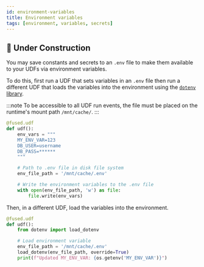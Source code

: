 ```yaml
---
id: environment-variables
title: Environment variables
tags: [environment, variables, secrets]
---
```




## <Tag color="#D1E550" fontColor="#141414" >🚧 Under Construction</Tag>

You may save constants and secrets to an `.env` file to make them available to your UDFs via environment variables.

To do this, first run a UDF that sets variables in an `.env` file then run a different UDF that loads the variables into the environment using the [`dotenv` library](https://pypi.org/project/python-dotenv/).

:::note
To be accessible to all UDF run events, the file must be placed on the runtime's mount path `/mnt/cache/`.
:::

```py
@fused.udf
def udf():
    env_vars = """
    MY_ENV_VAR=123
    DB_USER=username
    DB_PASS=******
    """

    # Path to .env file in disk file system
    env_file_path = '/mnt/cache/.env'

    # Write the environment variables to the .env file
    with open(env_file_path, 'w') as file:
        file.write(env_vars)
```

Then, in a different UDF, load the variables into the environment.

```py
@fused.udf
def udf():
    from dotenv import load_dotenv

    # Load environment variable
    env_file_path = '/mnt/cache/.env'
    load_dotenv(env_file_path, override=True)
    print(f"Updated MY_ENV_VAR: {os.getenv('MY_ENV_VAR')}")
```